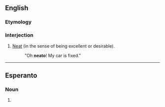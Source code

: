 ==English==

===Etymology===
{{suffix|neat|o}}

===Interjection===
{{en-intj}}

# {{colloquial|slang}} [[neat|Neat]] (in the sense of being excellent or desirable).
#: "Oh '''neato'''!  My car is fixed."

----
==Esperanto==

===Noun===
{{eo-part-sublemma|ne|ato}}

# {{eo-form of|ne|ato}} 
{{count page|[[Wiktionary:Page count]]}}

{{rfc-auto}}
